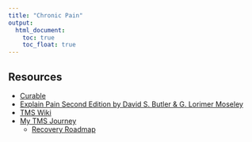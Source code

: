 ```yaml
---
title: "Chronic Pain"
output: 
  html_document:
    toc: true
    toc_float: true
---
```


## Resources

- [Curable](https://apps.apple.com/us/app/curable/id1325784379)
- [Explain Pain Second Edition by David S. Butler & G. Lorimer Moseley](https://www.noigroup.com/product/explain-pain-second-edition/)
- [TMS Wiki](https://www.tmswiki.org)
- [My TMS Journey](https://mytmsjourney.com)
  - [Recovery Roadmap](https://mytmsjourney.com/recovery-journey-roadmap/)